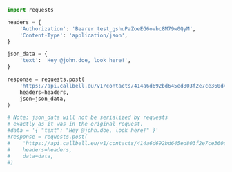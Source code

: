 ```python
import requests

headers = {
    'Authorization': 'Bearer test_gshuPaZoeEG6ovbc8M79w0QyM',
    'Content-Type': 'application/json',
}

json_data = {
    'text': 'Hey @john.doe, look here!',
}

response = requests.post(
    'https://api.callbell.eu/v1/contacts/414a6d692bd645ed803f2e7ce360d4c8/conversation/note',
    headers=headers,
    json=json_data,
)

# Note: json_data will not be serialized by requests
# exactly as it was in the original request.
#data = '{ "text": "Hey @john.doe, look here!" }'
#response = requests.post(
#    'https://api.callbell.eu/v1/contacts/414a6d692bd645ed803f2e7ce360d4c8/conversation/note',
#    headers=headers,
#    data=data,
#)

```
